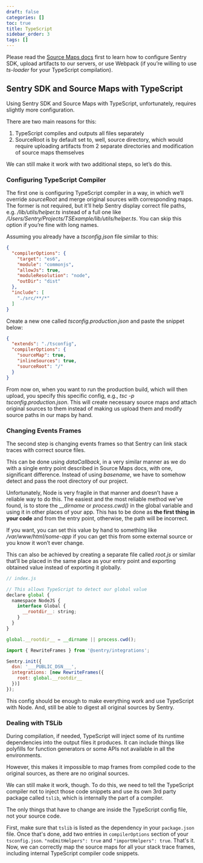 ```yaml
---
draft: false
categories: []
toc: true
title: TypeScript
sidebar_order: 3
tags: []
---
```

Please read the [Source Maps docs](/platforms/node/sourcemaps/) first to learn how to configure Sentry SDK, upload artifacts to our servers, or use Webpack (if you’re willing to use _ts-loader_ for your TypeScript compilation).

## Sentry SDK and Source Maps with TypeScript

Using Sentry SDK and Source Maps with TypeScript, unfortunately, requires slightly more configuration.

There are two main reasons for this:

1.  TypeScript compiles and outputs all files separately
2.  SourceRoot is by default set to, well, source directory, which would require uploading artifacts from 2 separate directories and modification of source maps themselves

We can still make it work with two additional steps, so let’s do this.

### Configuring TypeScript Compiler

The first one is configuring TypeScript compiler in a way, in which we’ll override _sourceRoot_ and merge original sources with corresponding maps. The former is not required, but it’ll help Sentry display correct file paths, e.g. _/lib/utils/helper.ts_ instead of a full one like _/Users/Sentry/Projects/TSExample/lib/utils/helper.ts_. You can skip this option if you’re fine with long names.

Assuming you already have a _tsconfig.json_ file similar to this:

```json
{
  "compilerOptions": {
    "target": "es6",
    "module": "commonjs",
    "allowJs": true,
    "moduleResolution": "node",
    "outDir": "dist"
  },
  "include": [
    "./src/**/*"
  ]
}
```

Create a new one called _tsconfig.production.json_ and paste the snippet below:

```json
{
  "extends": "./tsconfig",
  "compilerOptions": {
    "sourceMap": true,
    "inlineSources": true,
    "sourceRoot": "/"
  }
}
```

From now on, when you want to run the production build, which will then upload, you specify this specific config, e.g., _tsc -p tsconfig.production.json_. This will create necessary source maps and attach original sources to them instead of making us upload them and modify source paths in our maps by hand.

### Changing Events Frames

The second step is changing events frames so that Sentry can link stack traces with correct source files.

This can be done using _dataCallback_, in a very similar manner as we do with a single entry point described in Source Maps docs, with one, significant difference. Instead of using _basename_, we have to somehow detect and pass the root directory of our project.

Unfortunately, Node is very fragile in that manner and doesn’t have a reliable way to do this. The easiest and the most reliable method we've found, is to store the ___dirname_ or _process.cwd()_ in the global variable and using it in other places of your app. This has to be done as **the first thing in your code** and from the entry point, otherwise, the path will be incorrect.

If you want, you can set this value by hand to something like _/var/www/html/some-app_ if you can get this from some external source or you know it won’t ever change.

This can also be achieved by creating a separate file called _root.js_ or similar that’ll be placed in the same place as your entry point and exporting obtained value instead of exporting it globally.

```javascript
// index.js

// This allows TypeScript to detect our global value
declare global {
  namespace NodeJS {
    interface Global {
      __rootdir__: string;
    }
  }
}

global.__rootdir__ = __dirname || process.cwd();
```

```javascript
import { RewriteFrames } from '@sentry/integrations';

Sentry.init({
  dsn: '___PUBLIC_DSN___',
  integrations: [new RewriteFrames({
    root: global.__rootdir__
  })]
});
```

This config should be enough to make everything work and use TypeScript with Node. And, still be able to digest all original sources by Sentry.

### Dealing with TSLib

During compilation, if needed, TypeScript will inject some of its runtime dependencies into the output files it produces. It can include things like polyfills for function generators or some APIs not available in all the environments.

However, this makes it impossible to map frames from compiled code to the original sources, as there are no original sources.

We can still make it work, though. To do this, we need to tell the TypeScript compiler not to inject those code snippets and use its own 3rd party package called `tslib`, which is internally the part of a compiler.

The only things that have to change are inside the TypeScript config file, not your source code.

First, make sure that `tslib` is listed as the dependency in your `package.json` file. Once that's done, add two entries in `compilerOptions` section of your `tsconfig.json`. `"noEmitHelpers": true` and `"importHelpers": true`. That's it. Now, we can correctly map the source maps for all your stack trace frames, including internal TypeScript compiler code snippets.
